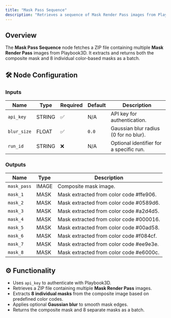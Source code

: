 ```yaml
---
title: "Mask Pass Sequence"
description: "Retrieves a sequence of Mask Render Pass images from Playbook3D API."
---
```


## Overview

The **Mask Pass Sequence** node fetches a ZIP file containing multiple **Mask Render Pass** images from Playbook3D. It extracts and returns both the composite mask and 8 individual color-based masks as a batch.

## 🛠️ Node Configuration

### **Inputs**
| Name         | Type   | Required | Default | Description |
|-------------|--------|----------|---------|--------------------------------|
| `api_key`   | STRING | ✅        | N/A     | API key for authentication. |
| `blur_size` | FLOAT  | ✅        | `0.0`   | Gaussian blur radius (0 for no blur). |
| `run_id`    | STRING | ❌        | N/A     | Optional identifier for a specific run. |

### **Outputs**
| Name       | Type   | Description |
|------------|--------|--------------------------------|
| `mask_pass` | IMAGE  | Composite mask image. |
| `mask_1`   | MASK   | Mask extracted from color code #ffe906. |
| `mask_2`   | MASK   | Mask extracted from color code #0589d6. |
| `mask_3`   | MASK   | Mask extracted from color code #a2d4d5. |
| `mask_4`   | MASK   | Mask extracted from color code #000016. |
| `mask_5`   | MASK   | Mask extracted from color code #00ad58. |
| `mask_6`   | MASK   | Mask extracted from color code #f084cf. |
| `mask_7`   | MASK   | Mask extracted from color code #ee9e3e. |
| `mask_8`   | MASK   | Mask extracted from color code #e6000c. |

## ⚙️ Functionality

- Uses `api_key` to authenticate with Playbook3D.
- Retrieves a ZIP file containing multiple **Mask Render Pass** images.
- Extracts **8 individual masks** from the composite image based on predefined color codes.
- Applies optional **Gaussian blur** to smooth mask edges.
- Returns the composite mask and 8 separate masks as a batch.

